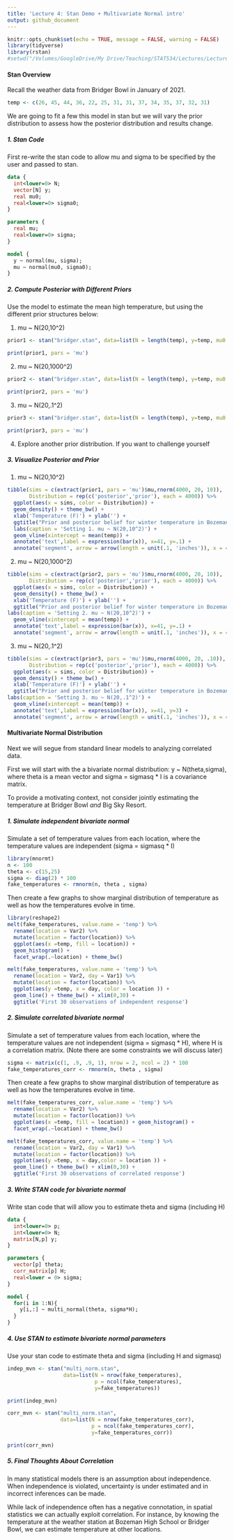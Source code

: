 ```yaml
---
title: 'Lecture 4: Stan Demo + Multivariate Normal intro'
output: github_document
---
```


```r
knitr::opts_chunk$set(echo = TRUE, message = FALSE, warning = FALSE)
library(tidyverse)
library(rstan)
#setwd("/Volumes/GoogleDrive/My Drive/Teaching/STAT534/Lectures/Lecture 4. Stan and GP")
```

#### Stan Overview

Recall the weather data from Bridger Bowl in January of 2021.

```r
temp <- c(26, 45, 44, 36, 22, 25, 31, 31, 37, 34, 35, 37, 32, 31)
```

We are going to fit a few this model in stan but we will vary the prior distribution to assess how the posterior distribution and results change.

##### 1. Stan Code

First re-write the stan code to allow mu and sigma to be specified by the user and passed to stan.

```stan
data {
  int<lower=0> N;
  vector[N] y;
  real mu0;
  real<lower=0> sigma0;
}

parameters {
  real mu;
  real<lower=0> sigma;
}

model {
  y ~ normal(mu, sigma);
  mu ~ normal(mu0, sigma0);
}

```

##### 2. Compute Posterior with Different Priors

Use the model to estimate the mean high temperature, but using the different prior structures below:

1. mu ~ N(20,10^2)

```r
prior1 <- stan("bridger.stan", data=list(N = length(temp), y=temp, mu0 = 20, sigma0 = 10))
```

```r
print(prior1, pars = 'mu')
```

2. mu ~ N(20,1000^2)

```r
prior2 <- stan("bridger.stan", data=list(N = length(temp), y=temp, mu0 = 20, sigma0 = 1000))
```

```r
print(prior2, pars = 'mu')
```


3. mu ~ N(20,.1^2)

```r
prior3 <- stan("bridger.stan", data=list(N = length(temp), y=temp, mu0 = 20, sigma0 = .1))
```

```r
print(prior3, pars = 'mu')
```

4. Explore another prior distribution. If you want to challenge yourself

##### 3. Visualize Posterior and Prior

1. mu ~ N(20,10^2)

```r
tibble(sims = c(extract(prior1, pars = 'mu')$mu,rnorm(4000, 20, 10)), 
       Distribution = rep(c('posterior','prior'), each = 4000)) %>% 
  ggplot(aes(x = sims, color = Distribution)) + 
  geom_density() + theme_bw() + 
  xlab('Temperature (F)') + ylab('') + 
  ggtitle("Prior and posterior belief for winter temperature in Bozeman") +
  labs(caption = 'Setting 1. mu ~ N(20,10^2)') +
  geom_vline(xintercept = mean(temp)) +
  annotate('text',label = expression(bar(x)), x=41, y=.1) +
  annotate('segment', arrow = arrow(length = unit(.1, 'inches')), x = 40, y = .1, yend = .1, xend = mean(temp))
```


2. mu ~ N(20,1000^2)

```r
tibble(sims = c(extract(prior2, pars = 'mu')$mu,rnorm(4000, 20, 10)), 
       Distribution = rep(c('posterior','prior'), each = 4000)) %>% 
  ggplot(aes(x = sims, color = Distribution)) + 
  geom_density() + theme_bw() + 
  xlab('Temperature (F)') + ylab('') + 
  ggtitle("Prior and posterior belief for winter temperature in Bozeman") +
labs(caption = 'Setting 2. mu ~ N(20,10^2)') +
  geom_vline(xintercept = mean(temp)) +
  annotate('text',label = expression(bar(x)), x=41, y=.1) +
  annotate('segment', arrow = arrow(length = unit(.1, 'inches')), x = 40, y = .1, yend = .1, xend = mean(temp))  
```


3. mu ~ N(20,.1^2)

```r
tibble(sims = c(extract(prior3, pars = 'mu')$mu,rnorm(4000, 20, .10)), 
       Distribution = rep(c('posterior','prior'), each = 4000)) %>% 
  ggplot(aes(x = sims, color = Distribution)) + 
  geom_density() + theme_bw() + 
  xlab('Temperature (F)') + ylab('') + 
  ggtitle("Prior and posterior belief for winter temperature in Bozeman") +
labs(caption = 'Setting 3. mu ~ N(20,.1^2)') +
  geom_vline(xintercept = mean(temp)) +
  annotate('text',label = expression(bar(x)), x=41, y=3) +
  annotate('segment', arrow = arrow(length = unit(.1, 'inches')), x = 40, y = 3, yend = 3, xend = mean(temp))  
```


#### Multivariate Normal Distribution

Next we will segue from standard linear models to analyzing correlated data.

First we will start with the a bivariate normal distribution:
y ~ N(theta,sigma), where theta is a mean vector and sigma = sigmasq * I is a covariance matrix.

To provide a motivating context, not consider jointly estimating the temperature at Bridger Bowl *and* Big Sky Resort.


##### 1. Simulate independent bivariate normal

Simulate a set of temperature values from each location, where the temperature values are independent (sigma = sigmasq * I)

```r
library(mnormt)
n <- 100
theta <- c(15,25)
sigma <- diag(2) * 100
fake_temperatures <- rmnorm(n, theta , sigma)
```

Then create a few graphs to show marginal distribution of temperature as well as how the temperatures evolve in time.

```r
library(reshape2)
melt(fake_temperatures, value.name = 'temp') %>% 
  rename(location = Var2) %>%
  mutate(location = factor(location)) %>% 
  ggplot(aes(x =temp, fill = location)) + 
  geom_histogram() +
  facet_wrap(.~location) + theme_bw() 

melt(fake_temperatures, value.name = 'temp') %>% 
  rename(location = Var2, day = Var1) %>%
  mutate(location = factor(location)) %>%
  ggplot(aes(y =temp, x = day, color = location )) + 
  geom_line() + theme_bw() + xlim(0,30) + 
  ggtitle('First 30 observations of independent response')

```

##### 2. Simulate correlated bivariate normal

Simulate a set of temperature values from each location, where the temperature values are not independent (sigma = sigmasq * H), where H is a correlation matrix. (Note there are some constraints we will discuss later)

```r
sigma <- matrix(c(1, .9, .9, 1), nrow = 2, ncol = 2) * 100
fake_temperatures_corr <- rmnorm(n, theta , sigma)
```

Then create a few graphs to show marginal distribution of temperature as well as how the temperatures evolve in time.

```r
melt(fake_temperatures_corr, value.name = 'temp') %>% 
  rename(location = Var2) %>%
  mutate(location = factor(location)) %>% 
  ggplot(aes(x =temp, fill = location)) + geom_histogram() +
  facet_wrap(.~location) + theme_bw()

melt(fake_temperatures_corr, value.name = 'temp') %>% 
  rename(location = Var2, day = Var1) %>%
  mutate(location = factor(location)) %>%
  ggplot(aes(y =temp, x = day,color = location )) + 
  geom_line() + theme_bw() + xlim(0,30) +
  ggtitle('First 30 observations of correlated response')

```

##### 3. Write STAN code for bivariate normal

Write stan code that will allow you to estimate theta and sigma (including H)

```stan
data {
  int<lower=0> p;
  int<lower=0> N;
  matrix[N,p] y;
}

parameters {
  vector[p] theta;
  corr_matrix[p] H;
  real<lower = 0> sigma;
}

model {
  for(i in 1:N){
    y[i,:] ~ multi_normal(theta, sigma*H);
  }
}

```

##### 4. Use STAN to estimate bivariate normal parameters

Use your stan code to estimate theta and sigma (including H and sigmasq)

```r
indep_mvn <- stan("multi_norm.stan", 
                  data=list(N = nrow(fake_temperatures), 
                            p = ncol(fake_temperatures), 
                            y=fake_temperatures))
```

```r
print(indep_mvn)
```

```r
corr_mvn <- stan("multi_norm.stan", 
                 data=list(N = nrow(fake_temperatures_corr),
                           p = ncol(fake_temperatures_corr), 
                           y=fake_temperatures_corr))
```

```r
print(corr_mvn)
```

##### 5. Final Thoughts About Correlation

In many statistical models there is an assumption about independence. When independence is violated, uncertainty is under estimated and in incorrect inferences can be made.

While lack of independence often has a negative connotation, in spatial statistics we can actually exploit correlation. For instance, by knowing the temperature at the weather station at Bozeman High School or Bridger Bowl, we can estimate temperature at other locations.
